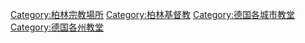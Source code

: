 {{Commons category|Churches in Berlin}}

[[Category:柏林宗教場所|Category:柏林宗教場所]]
[[Category:柏林基督教|Category:柏林基督教]]
[[Category:德国各城市教堂|Category:德国各城市教堂]]
[[Category:德国各州教堂|Category:德国各州教堂]]